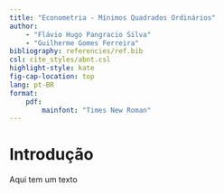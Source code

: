 ```yaml
---
title: "Econometria - Mínimos Quadrados Ordinários"
author:
    - "Flávio Hugo Pangracio Silva"
    - "Guilherme Gomes Ferreira"
bibliography: referencies/ref.bib
csl: cite_styles/abnt.csl
highlight-style: kate
fig-cap-location: top
lang: pt-BR
format:
    pdf:
        mainfont: "Times New Roman"
---
```


# Introdução

Aqui tem um texto